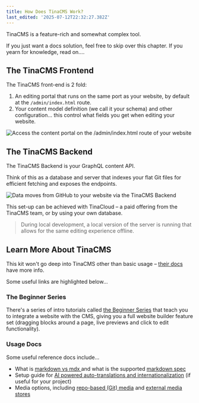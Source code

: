 ```yaml
---
title: How Does TinaCMS Work?
last_edited: '2025-07-12T22:32:27.382Z'
---
```


TinaCMS is a feature-rich and somewhat complex tool.

If you just want a docs solution, feel free to skip over this chapter. If you yearn for knowledge, read on….

## The TinaCMS Frontend

The TinaCMS front-end is 2 fold:

1. An editing portal that runs on the same port as your website, by default at the `/admin/index.html` route.
2. Your content model definition (we call it your schema) and other configuration… this control what fields you get when editing your website.

![](</Untitled design (8).png> "Access the content portal on the /admin/index.html route of your website")

## The TinaCMS Backend

The TinaCMS Backend is your GraphQL content API.

Think of this as a database and server that indexes your flat Git files for efficient fetching and exposes the endpoints.

![](</Untitled design (9).png> "Data moves from GitHub to your website via the TinaCMS Backend")

This set-up can be achieved with TinaCloud – a paid offering from the TinaCMS team, or by using your own database.

> During local development, a local version of the server is running that allows for the same editing experience offline.

## Learn More About TinaCMS

This kit won't go deep into TinaCMS other than basic usage – [their docs](https://tina.io/docs) have more info.

Some useful links are highlighted below…

### The Beginner Series

There's a series of intro tutorials called [the Beginner Series](https://tina.io/docs/beginner-tutorials/tutorial-overview) that teach you to integrate a website with the CMS, giving you a full website builder feature set (dragging blocks around a page, live previews and click to edit functionality).

### Usage Docs

Some useful reference docs include…

* What is [markdown vs mdx ](https://tina.io/docs/editing/markdown)and what is the supported [markdown spec](https://tina.io/docs/reference/markdown-spec)
* Setup guide for [AI powered auto-translations and internationalization](https://tina.io/docs/guides/internationalization) (if useful for your project)
* Media options, including [repo-based (Git) media](https://tina.io/docs/reference/media/repo-based) and [external media stores](https://tina.io/docs/reference/media/external/authentication)
